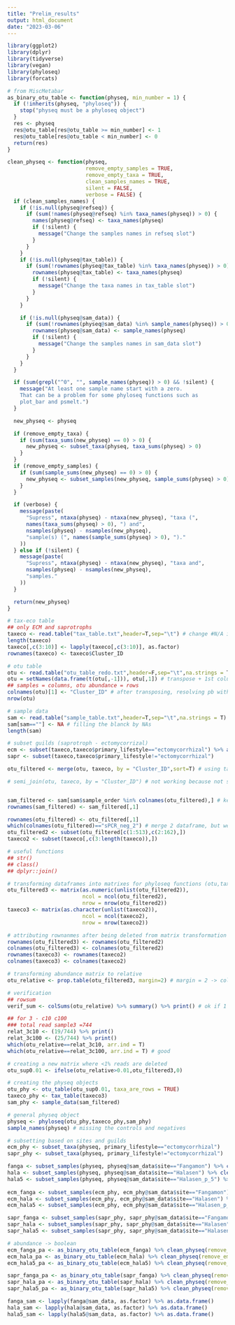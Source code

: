 ```yaml
---
title: "Prelim_results"
output: html_document
date: "2023-03-06"
---
```

```r
library(ggplot2)
library(dplyr)
library(tidyverse)
library(vegan)
library(phyloseq)
library(forcats)
```

```r
# from MiscMetabar
as_binary_otu_table <- function(physeq, min_number = 1) {
  if (!inherits(physeq, "phyloseq")) {
    stop("physeq must be a phyloseq object")
  }
  res <- physeq
  res@otu_table[res@otu_table >= min_number] <- 1
  res@otu_table[res@otu_table < min_number] <- 0
  return(res)
}

clean_physeq <- function(physeq,
                         remove_empty_samples = TRUE,
                         remove_empty_taxa = TRUE,
                         clean_samples_names = TRUE,
                         silent = FALSE,
                         verbose = FALSE) {
  if (clean_samples_names) {
    if (!is.null(physeq@refseq)) {
      if (sum(!names(physeq@refseq) %in% taxa_names(physeq)) > 0) {
        names(physeq@refseq) <- taxa_names(physeq)
        if (!silent) {
          message("Change the samples names in refseq slot")
        }
      }
    }
    if (!is.null(physeq@tax_table)) {
      if (sum(!rownames(physeq@tax_table) %in% taxa_names(physeq)) > 0) {
        rownames(physeq@tax_table) <- taxa_names(physeq)
        if (!silent) {
          message("Change the taxa names in tax_table slot")
        }
      }
    }

    if (!is.null(physeq@sam_data)) {
      if (sum(!rownames(physeq@sam_data) %in% sample_names(physeq)) > 0) {
        rownames(physeq@sam_data) <- sample_names(physeq)
        if (!silent) {
          message("Change the samples names in sam_data slot")
        }
      }
    }
  }

  if (sum(grepl("^0", "", sample_names(physeq)) > 0) && !silent) {
    message("At least one sample name start with a zero.
    That can be a problem for some phyloseq functions such as 
    plot_bar and psmelt.")
  }

  new_physeq <- physeq

  if (remove_empty_taxa) {
    if (sum(taxa_sums(new_physeq) == 0) > 0) {
      new_physeq <- subset_taxa(physeq, taxa_sums(physeq) > 0)
    }
  }
  if (remove_empty_samples) {
    if (sum(sample_sums(new_physeq) == 0) > 0) {
      new_physeq <- subset_samples(new_physeq, sample_sums(physeq) > 0)
    }
  }

  if (verbose) {
    message(paste(
      "Supress", ntaxa(physeq) - ntaxa(new_physeq), "taxa (",
      names(taxa_sums(physeq) > 0), ") and",
      nsamples(physeq) - nsamples(new_physeq),
      "sample(s) (", names(sample_sums(physeq) > 0), ")."
    ))
  } else if (!silent) {
    message(paste(
      "Supress", ntaxa(physeq) - ntaxa(new_physeq), "taxa and",
      nsamples(physeq) - nsamples(new_physeq),
      "samples."
    ))
  }

  return(new_physeq)
}
```

```r
# tax-eco table 
## only ECM and saprotrophs
taxeco <- read.table("tax_table.txt",header=T,sep="\t") # change #N/A in excel in NA
length(taxeco)
taxeco[,c(3:10)] <- lapply(taxeco[,c(3:10)], as.factor) 
rownames(taxeco) <- taxeco$Cluster_ID

# otu table
otu <- read.table("otu_table_redo.txt",header=F,sep="\t",na.strings = T) 
otu = setNames(data.frame(t(otu[,-1])), otu[,1]) # transpose + 1st column (ie samples set as header
## samples = columns, otu abundance = rows
colnames(otu)[1] <- "Cluster_ID" # after transposing, resolving pb with headers
nrow(otu)

# sample data
sam <- read.table("sample_table.txt",header=T,sep="\t",na.strings = T) 
sam[sam==""] <- NA # filling the blanck by NAs
length(sam)

# subset guilds (saprotroph - ectomycorrizal)
ecm <- subset(taxeco,taxeco$primary_lifestyle=="ectomycorrhizal") %>% arrange(desc(Cluster_Size))
sapr <- subset(taxeco,taxeco$primary_lifestyle!="ectomycorrhizal")
```

```r
otu_filtered <- merge(otu, taxeco, by = "Cluster_ID",sort=T) # using taxeco (already filtered by ecm and sapr) to filter otu from other guilds

# semi_join(otu, taxeco, by = "Cluster_ID") # not working because not similar df


sam_filtered <- sam[sam$sample_order %in% colnames(otu_filtered),] # keep the rows (ie samples) that appear in others tables
rownames(sam_filtered) <- sam_filtered[,1]

rownames(otu_filtered) <- otu_filtered[,1] 
which(colnames(otu_filtered)=="sPCR_neg_2") # merge 2 dataframe, but we just want to keep otu (with the good rows)
otu_filtered2 <- subset(otu_filtered[c(1:513),c(2:162),])
taxeco2 <- subset(taxeco[,c(3:length(taxeco)),]) 
```

```r
# useful functions
## str() 
## class()
## dplyr::join()

# transforming dataframes into matrixes for phyloseq functions (otu,tax)
otu_filtered3 <- matrix(as.numeric(unlist(otu_filtered2)), 
                        ncol = ncol(otu_filtered2),
                        nrow = nrow(otu_filtered2))
taxeco3 <- matrix(as.character(unlist(taxeco2)), 
                        ncol = ncol(taxeco2),
                        nrow = nrow(taxeco2))

# attributing rownanmes after being deleted from matrix transformation
rownames(otu_filtered3) <- rownames(otu_filtered2)
colnames(otu_filtered3) <- colnames(otu_filtered2)
rownames(taxeco3) <- rownames(taxeco2)
colnames(taxeco3) <- colnames(taxeco2)
```

```r
# transforming abundance matrix to relative
otu_relative <- prop.table(otu_filtered3, margin=2) # margin = 2 -> column sum and relative abundances

# verification
## rowsum
verif_sum <- colSums(otu_relative) %>% summary() %>% print() # ok if 1 and some NAs

## for 3 - c10 c100
### total read sample3 =744 
relat_3c10 <- (19/744) %>% print()
relat_3c100 <- (25/744) %>% print() 
which(otu_relative==relat_3c10, arr.ind = T)
which(otu_relative==relat_3c100, arr.ind = T) # good 

# creating a new matrix where <1% reads are deleted 
otu_sup0.01 <- ifelse(otu_relative>0.01,otu_filtered3,0) 
```

```r
# creating the physeq objects 
otu_phy <- otu_table(otu_sup0.01, taxa_are_rows = TRUE)
taxeco_phy <- tax_table(taxeco3)
sam_phy <- sample_data(sam_filtered)

# general physeq object
physeq <- phyloseq(otu_phy,taxeco_phy,sam_phy) 
sample_names(physeq) # missing the controls and negatives
```

```r
# subsetting based on sites and guilds 
ecm_phy <- subset_taxa(physeq, primary_lifestyle=="ectomycorrhizal") 
sapr_phy <- subset_taxa(physeq, primary_lifestyle!="ectomycorrhizal")

fanga <- subset_samples(physeq, physeq@sam_data$site=="Fangamon") %>% clean_physeq(remove_empty_samples = T,remove_empty_taxa = T)
hala <- subset_samples(physeq, physeq@sam_data$site=="Halasen") %>% clean_physeq(remove_empty_samples = T,remove_empty_taxa = T)
hala5 <- subset_samples(physeq, physeq@sam_data$site=="Halasen_p_5") %>% clean_physeq(remove_empty_samples = T,remove_empty_taxa = T)
  
ecm_fanga <- subset_samples(ecm_phy, ecm_phy@sam_data$site=="Fangamon") %>% clean_physeq(remove_empty_samples = T,remove_empty_taxa = T)
ecm_hala <- subset_samples(ecm_phy, ecm_phy@sam_data$site=="Halasen") %>% clean_physeq(remove_empty_samples = T,remove_empty_taxa = T)
ecm_hala5 <- subset_samples(ecm_phy, ecm_phy@sam_data$site=="Halasen_p_5") %>% clean_physeq(remove_empty_samples = T,remove_empty_taxa = T)

sapr_fanga <- subset_samples(sapr_phy, sapr_phy@sam_data$site=="Fangamon") %>% clean_physeq(remove_empty_samples = T,remove_empty_taxa = T)
sapr_hala <- subset_samples(sapr_phy, sapr_phy@sam_data$site=="Halasen") %>% clean_physeq(remove_empty_samples = T,remove_empty_taxa = T)
sapr_hala5 <- subset_samples(sapr_phy, sapr_phy@sam_data$site=="Halasen_p_5") %>% clean_physeq(remove_empty_samples = T,remove_empty_taxa = T)

# abundance -> boolean
ecm_fanga_pa <- as_binary_otu_table(ecm_fanga) %>% clean_physeq(remove_empty_samples = T,remove_empty_taxa = T)
ecm_hala_pa <- as_binary_otu_table(ecm_hala) %>% clean_physeq(remove_empty_samples = T,remove_empty_taxa = T) 
ecm_hala5_pa <- as_binary_otu_table(ecm_hala5) %>% clean_physeq(remove_empty_samples = T,remove_empty_taxa = T)

sapr_fanga_pa <- as_binary_otu_table(sapr_fanga) %>% clean_physeq(remove_empty_samples = T,remove_empty_taxa = T)
sapr_hala_pa <- as_binary_otu_table(sapr_hala) %>% clean_physeq(remove_empty_samples = T,remove_empty_taxa = T)
sapr_hala5_pa <- as_binary_otu_table(sapr_hala5) %>% clean_physeq(remove_empty_samples = T,remove_empty_taxa = T)
```

```r
fanga_sam <- lapply(fanga@sam_data, as.factor) %>% as.data.frame()
hala_sam <- lapply(hala@sam_data, as.factor) %>% as.data.frame()
hala5_sam <- lapply(hala5@sam_data, as.factor) %>% as.data.frame()
```






